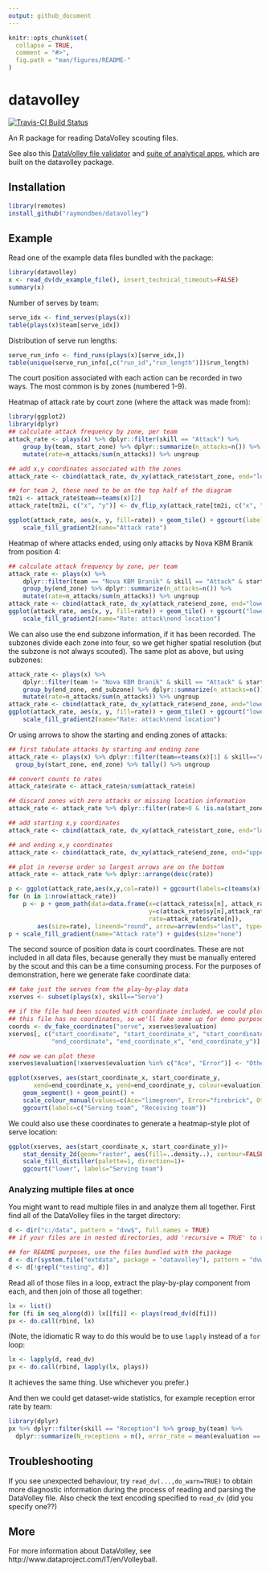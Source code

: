 ```yaml
---
output: github_document
---
```


<!-- README.md is generated from README.Rmd. Please edit that file -->

```r
knitr::opts_chunk$set(
  collapse = TRUE,
  comment = "#>",
  fig.path = "man/figures/README-"
)
```

# datavolley

[![Travis-CI Build Status](https://travis-ci.org/raymondben/datavolley.svg?branch=master)](https://travis-ci.org/raymondben/datavolley)

An R package for reading DataVolley scouting files.

See also this [DataVolley file validator](https://apps.untan.gl/dvalidate/) and [suite of analytical apps](https://apps.untan.gl/), which are built on the datavolley package.

## Installation

```r
library(remotes)
install_github("raymondben/datavolley")
```

## Example

Read one of the example data files bundled with the package:
```r
library(datavolley)
x <- read_dv(dv_example_file(), insert_technical_timeouts=FALSE)
summary(x)
```

Number of serves by team:

```r
serve_idx <- find_serves(plays(x))
table(plays(x)$team[serve_idx])
```

Distribution of serve run lengths:

```r
serve_run_info <- find_runs(plays(x)[serve_idx,])
table(unique(serve_run_info[,c("run_id","run_length")])$run_length)
```

The court position associated with each action can be recorded in two ways. The most common is by zones (numbered 1-9).

Heatmap of attack rate by court zone (where the attack was made from):

```r
library(ggplot2)
library(dplyr)
## calculate attack frequency by zone, per team
attack_rate <- plays(x) %>% dplyr::filter(skill == "Attack") %>%
    group_by(team, start_zone) %>% dplyr::summarize(n_attacks=n()) %>%
    mutate(rate=n_attacks/sum(n_attacks)) %>% ungroup

## add x,y coordinates associated with the zones
attack_rate <- cbind(attack_rate, dv_xy(attack_rate$start_zone, end="lower"))

## for team 2, these need to be on the top half of the diagram
tm2i <- attack_rate$team==teams(x)[2]
attack_rate[tm2i, c("x", "y")] <- dv_flip_xy(attack_rate[tm2i, c("x", "y")])

ggplot(attack_rate, aes(x, y, fill=rate)) + geom_tile() + ggcourt(labels=teams(x)) +
    scale_fill_gradient2(name="Attack rate")
```

Heatmap of where attacks ended, using only attacks by Nova KBM Branik from position 4:
```r
## calculate attack frequency by zone, per team
attack_rate <- plays(x) %>% 
    dplyr::filter(team == "Nova KBM Branik" & skill == "Attack" & start_zone == 4) %>%
    group_by(end_zone) %>% dplyr::summarize(n_attacks=n()) %>%
    mutate(rate=n_attacks/sum(n_attacks)) %>% ungroup
attack_rate <- cbind(attack_rate, dv_xy(attack_rate$end_zone, end="lower"))
ggplot(attack_rate, aes(x, y, fill=rate)) + geom_tile() + ggcourt("lower", labels = NULL) +
    scale_fill_gradient2(name="Rate: attack\nend location")
```

We can also use the end subzone information, if it has been recorded. The subzones divide each zone into four, so we get higher spatial resolution (but the subzone is not always scouted). The same plot as above, but using subzones:

```r
attack_rate <- plays(x) %>% 
    dplyr::filter(team != "Nova KBM Branik" & skill == "Attack" & start_zone == 4 & !is.na(end_subzone)) %>%
    group_by(end_zone, end_subzone) %>% dplyr::summarize(n_attacks=n()) %>%
    mutate(rate=n_attacks/sum(n_attacks)) %>% ungroup
attack_rate <- cbind(attack_rate, dv_xy(attack_rate$end_zone, end="lower", subzones = attack_rate$end_subzone))
ggplot(attack_rate, aes(x, y, fill=rate)) + geom_tile() + ggcourt("lower", labels = NULL) +
    scale_fill_gradient2(name="Rate: attack\nend location")
```


Or using arrows to show the starting and ending zones of attacks:

```r
## first tabulate attacks by starting and ending zone
attack_rate <- plays(x) %>% dplyr::filter(team==teams(x)[1] & skill=="Attack") %>%
  group_by(start_zone, end_zone) %>% tally() %>% ungroup

## convert counts to rates
attack_rate$rate <- attack_rate$n/sum(attack_rate$n)

## discard zones with zero attacks or missing location information
attack_rate <- attack_rate %>% dplyr::filter(rate>0 & !is.na(start_zone) & !is.na(end_zone))

## add starting x,y coordinates
attack_rate <- cbind(attack_rate, dv_xy(attack_rate$start_zone, end="lower", xynames=c("sx","sy")))

## and ending x,y coordinates
attack_rate <- cbind(attack_rate, dv_xy(attack_rate$end_zone, end="upper", xynames=c("ex","ey")))

## plot in reverse order so largest arrows are on the bottom
attack_rate <- attack_rate %>% dplyr::arrange(desc(rate))

p <- ggplot(attack_rate,aes(x,y,col=rate)) + ggcourt(labels=c(teams(x)[1],""))
for (n in 1:nrow(attack_rate))
    p <- p + geom_path(data=data.frame(x=c(attack_rate$sx[n], attack_rate$ex[n]),
                                       y=c(attack_rate$sy[n],attack_rate$ey[n]),
                                       rate=attack_rate$rate[n]),
        aes(size=rate), lineend="round", arrow=arrow(ends="last", type="closed"))
p + scale_fill_gradient(name="Attack rate") + guides(size="none")
```

The second source of position data is court coordinates. These are not included in all data files, because generally they must be manually entered by the scout and this can be a time consuming process. For the purposes of demonstration, here we generate fake coordinate data:

```r
## take just the serves from the play-by-play data
xserves <- subset(plays(x), skill=="Serve")

## if the file had been scouted with coordinate included, we could plot them directly
## this file has no coordinates, so we'll fake some up for demo purposes
coords <- dv_fake_coordinates("serve", xserves$evaluation)
xserves[, c("start_coordinate", "start_coordinate_x", "start_coordinate_y",
            "end_coordinate", "end_coordinate_x", "end_coordinate_y")] <- coords

## now we can plot these
xserves$evaluation[!xserves$evaluation %in% c("Ace", "Error")] <- "Other"

ggplot(xserves, aes(start_coordinate_x, start_coordinate_y,
       xend=end_coordinate_x, yend=end_coordinate_y, colour=evaluation))+
    geom_segment() + geom_point() +
    scale_colour_manual(values=c(Ace="limegreen", Error="firebrick", Other="dodgerblue")) +
    ggcourt(labels=c("Serving team", "Receiving team"))
```

We could also use these coordinates to generate a heatmap-style plot of serve location:

```r
ggplot(xserves, aes(start_coordinate_x, start_coordinate_y))+
    stat_density_2d(geom="raster", aes(fill=..density..), contour=FALSE)+
    scale_fill_distiller(palette=1, direction=1)+
    ggcourt("lower", labels="Serving team")
```

### Analyzing multiple files at once

You might want to read multiple files in and analyze them all together. First find all of the DataVolley files in the target directory:

```r
d <- dir("c:/data", pattern = "dvw$", full.names = TRUE)
## if your files are in nested directories, add 'recursive = TRUE' to the arguments
```

```r
## for README purposes, use the files bundled with the package
d <- dir(system.file("extdata", package = "datavolley"), pattern = "dvw$", full.names = TRUE)
d <- d[!grepl("testing", d)]
```

Read all of those files in a loop, extract the play-by-play component from each, and then join of those all together:

```r
lx <- list()
for (fi in seq_along(d)) lx[[fi]] <- plays(read_dv(d[fi]))
px <- do.call(rbind, lx)
```

(Note, the idiomatic R way to do this would be to use `lapply` instead of a `for` loop:
```r
lx <- lapply(d, read_dv)
px <- do.call(rbind, lapply(lx, plays))
```
It achieves the same thing. Use whichever you prefer.)

And then we could get dataset-wide statistics, for example reception error rate by team:
```r
library(dplyr)
px %>% dplyr::filter(skill == "Reception") %>% group_by(team) %>% 
  dplyr::summarize(N_receptions = n(), error_rate = mean(evaluation == "Error", na.rm = TRUE))
```


## Troubleshooting

If you see unexpected behaviour, try `read_dv(...,do_warn=TRUE)` to obtain more diagnostic information during the process of reading and parsing the DataVolley file. Also check the text encoding specified to `read_dv` (did you specify one??)


## More

For more information about DataVolley, see http://www.dataproject.com/IT/en/Volleyball.

